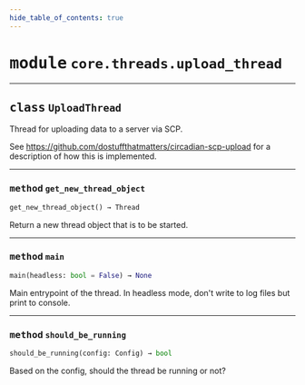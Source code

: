 ```yaml
---
hide_table_of_contents: true
---
```


<!-- markdownlint-disable -->

# <kbd>module</kbd> `core.threads.upload_thread`






---

## <kbd>class</kbd> `UploadThread`
Thread for uploading data to a server via SCP. 

See https://github.com/dostuffthatmatters/circadian-scp-upload for a description of how this is implemented. 




---

### <kbd>method</kbd> `get_new_thread_object`

```python
get_new_thread_object() → Thread
```

Return a new thread object that is to be started. 

---

### <kbd>method</kbd> `main`

```python
main(headless: bool = False) → None
```

Main entrypoint of the thread. In headless mode,  don't write to log files but print to console. 

---

### <kbd>method</kbd> `should_be_running`

```python
should_be_running(config: Config) → bool
```

Based on the config, should the thread be running or not? 


